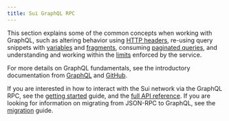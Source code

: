 ```yaml
---
title: Sui GraphQL RPC
---
```



This section explains some of the common concepts when working with GraphQL, such as altering behavior using [HTTP headers](./graphql-rpc/headers), re-using query snippets with [variables](./graphql-rpc/variables) and [fragments](./graphql-rpc/fragments), consuming [paginated queries](./graphql-rpc/pagination), and understanding and working within the [limits](./graphql-rpc/limits) enforced by the service.

For more details on GraphQL fundamentals, see the introductory documentation from [GraphQL](https://graphql.org/learn/) and [GitHub](https://docs.github.com/en/graphql/guides/introduction-to-graphql).

If you are interested in how to interact with the Sui network via the GraphQL RPC, see the [getting started](guides/developer/getting-started/graphql-rpc.mdx) guide, and the [full API reference](/references/sui-graphql). If you are looking for information on migrating from JSON-RPC to GraphQL, see the [migration](../guides/developer/advanced/graphql-migration.mdx) guide.
